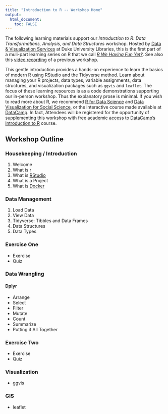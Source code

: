 ```yaml
---
title: "Introduction to R -- Workshop Home"
output: 
  html_document:
    toc: FALSE
---
```


The following learning materials support our *Introduction to R: Data Transformations, Analysis, and Data Structures* workshop.  Hosted by [Data & Visualization Services](http://library.duke.edu/) at Duke University Libraries, this is the first part of a muli-part learning series on R that we call [*R We Having Fun Yet‽*](https://rfun.library.duke.edu).  See also this [video recording](https://library.capture.duke.edu/Panopto/Pages/Viewer.aspx?id=651c273a-f1b0-485b-bf47-6bd61e304020) of a previous workshop.

This gentle introduction provides a hands-on experience to learn the basics of modern R using RStudio and the Tidyverse method.  Learn about managing your R projects, data types, variable assignments, data structures, and visualization packages such as `ggvis` and `leaflet`.  The focus of these learning resources is as a code demonstrations supporting our in-person workshop.  Thus the explanatory prose is minimal.  If you wish to read more about R, we recommend [R for Data Science](http://r4ds.had.co.nz/) and [Data Visualization for Social Science](http://socviz.co/), or the interactive course made available at [DataCamp](https://www.datacamp.com/).  In fact, Attendees will be registered for the opportunity of supplementing this workshop with free academic access to [DataCamp's Introduction to R](https://www.datacamp.com/courses/free-introduction-to-r) course. 

## Workshop Outline

### Housekeeping / Introduction

<!-- p class="right">Joel</p -->

1. Welcome  
2. What is r 
3. What is [RStudio](https://www.rstudio.com/) 
4. What is a Project
5. What is [Docker](https://vm-manage.oit.duke.edu/containers/rstudio)

### Data Management

<!-- p class="right">John</p -->

1. Load Data
1. View Data
1. Tidyverse:  Tibbles and Data Frames
1. Data Structures
1. Data Types

### Exercise One

<!--p class="right">Joel</p -->

- Exercise
- Quiz

### Data Wrangling

<!-- p class="right">John</p -->

#### Dplyr

- Arrange
- Select
- Filter
- Mutate
- Count 
- Summarize
- Putting it All Together

### Exercise Two

<!-- p class="right">Joel</p -->

- Exercise
- Quiz

### Visualization

<!-- p class="right">John</p -->

- ggvis

### GIS

- leaflet



